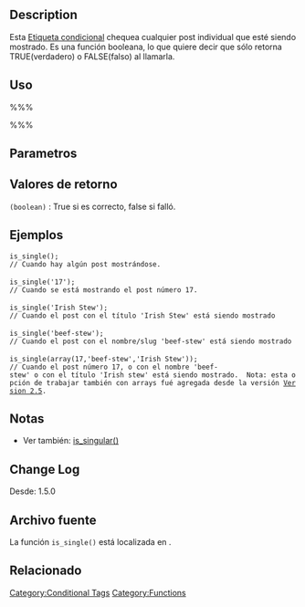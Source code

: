 {{Languages|
{{en|Function_Reference/is_single}}
{{tr|Fonksiyon_Listesi/is_single}}
}}

==Description==
Esta [[Conditional Tags|Etiqueta condicional]] chequea cualquier post individual que esté siendo mostrado. Es una función booleana, lo que quiere decir que sólo retorna TRUE(verdadero) o FALSE(falso) al llamarla.

==Uso==
%%%<?php is_single($post); ?>%%%

==Parametros==
{{Parameter|$post|integer|ID del post, Título o nombre del post|optional}}

==Valores de retorno==
; <tt>(boolean)</tt> : True si es correcto, false si falló.

==Ejemplos==
 is_single();
 // Cuando hay algún post mostrándose.
 
 is_single('17');
 // Cuando se está mostrando el post número 17.
 
 is_single('Irish Stew');
 // Cuando el post con el título 'Irish Stew' está siendo mostrado
 
 is_single('beef-stew');
 // Cuando el post con el nombre/slug 'beef-stew' está siendo mostrado
 
 is_single(array(17,'beef-stew','Irish Stew'));
 // Cuando el post número 17, o con el nombre 'beef-stew' o con el título 'Irish stew' está siendo mostrado.  Nota: esta opción de trabajar también con arrays fué agregada desde la versión [[Version 2.5]].

==Notas==
* Ver también: [[Function Reference/is singular|is_singular()]]

==Change Log==
Desde: 1.5.0

==Archivo fuente==
<!-- Need links to current source code files -->
La función <tt>is_single()</tt> está localizada en {{Trac|wp-includes/query.php}}.

==Relacionado==

{{Conditional Tags}}

{{Tag Footer}}

[[Category:Conditional Tags]]
[[Category:Functions]]